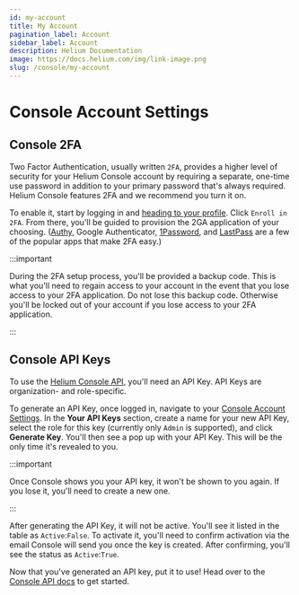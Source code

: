 ```yaml
---
id: my-account
title: My Account
pagination_label: Account
sidebar_label: Account
description: Helium Documentation
image: https://docs.helium.com/img/link-image.png
slug: /console/my-account
---
```


# Console Account Settings

## Console 2FA

Two Factor Authentication, usually written `2FA`, provides a higher level of security for your
Helium Console account by requiring a separate, one-time use password in addition to your primary
password that's always required. Helium Console features 2FA and we recommend you turn it on.

To enable it, start by logging in and [heading to your profile](https://console.helium.com/profile).
Click `Enroll in 2FA`. From there, you'll be guided to provision the 2GA application of your
choosing. ([Authy](https://authy.com/), Google Authenticator, [1Password](https://1password.com/),
and [LastPass](https://www.lastpass.com) are a few of the popular apps that make 2FA easy.)

:::important

During the 2FA setup process, you'll be provided a backup code. This is what you'll need to regain
access to your account in the event that you lose access to your 2FA application. Do not lose this
backup code. Otherwise you'll be locked out of your account if you lose access to your 2FA
application.

:::

## Console API Keys

To use the [Helium Console API](/console/api), you'll need an API Key. API Keys are organization-
and role-specific.

To generate an API Key, once logged in, navigate to your
[Console Account Settings](https://console.helium.com/profile). In the **Your API Keys** section,
create a name for your new API Key, select the role for this key (currently only `Admin` is
supported), and click **Generate Key**. You'll then see a pop up with your API Key. This will be the
only time it's revealed to you.

:::important

Once Console shows you your API key, it won't be shown to you again. If you lose it, you'll need to
create a new one.

:::

After generating the API Key, it will not be active. You'll see it listed in the table as
`Active`:`False`. To activate it, you'll need to confirm activation via the email Console will send
you once the key is created. After confirming, you'll see the status as `Active`:`True`.

Now that you've generated an API key, put it to use! Head over to the
[Console API docs](/console/api) to get started.
